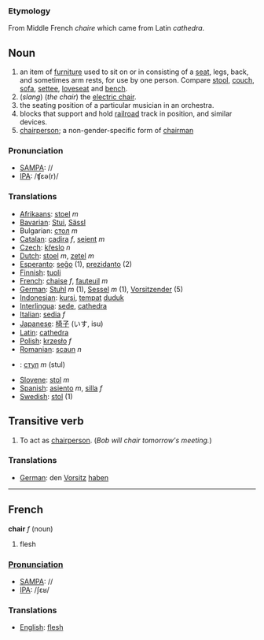 === Etymology ===
From Middle French ''chaire'' which came from Latin ''cathedra''.

== Noun ==
#an item of [[furniture]] used to sit on or in consisting of a [[seat]], legs, back, and sometimes arm rests, for use by one person.  Compare [[stool]], [[couch]], [[sofa]], [[settee]], [[loveseat]] and [[bench]]. 
#(''slang'') (''the chair'') the [[electric chair]].
#the seating position of a particular musician in an orchestra.
#blocks that support and hold [[railroad]] track in position, and similar devices.
#[[chairperson]]; a non-gender-specific form of [[chairman]]

===Pronunciation===
*[[w:SAMPA|SAMPA]]: //
*[[w:IPA|IPA]]: /ʧεə(r)/

===Translations===
*[[Afrikaans]]: [[stoel]] ''m''
*[[Bavarian]]: [[Stui]], [[Sässl]]
*Bulgarian: [[стол]] ''m''
*[[Catalan]]: [[cadira]] ''f'', [[seient]] ''m''
*[[Czech]]: [[křeslo]] ''n''
*[[Dutch]]: [[stoel]] ''m'', [[zetel]] ''m''
*[[Esperanto]]: [[seĝo]] (1), [[prezidanto]] (2)
*[[Finnish]]: [[tuoli]]
*[[French]]: [[chaise]] ''f'', [[fauteuil]] ''m''
*[[German]]: [[Stuhl]] ''m'' (1), [[Sessel]] ''m'' (1), [[Vorsitzender]] (5)
*[[Indonesian]]: [[kursi]], [[tempat]] [[duduk]]
*[[Interlingua]]: [[sede]], [[cathedra]]
*[[Italian]]: [[sedia]] ''f''
*[[Japanese]]: [[椅子]] (いす, isu)
*[[Latin]]: [[cathedra]]
*[[Polish]]: [[krzesło]] ''f''
*[[Romanian]]: [[scaun]] ''n''
*{{ru}}: [[стул]] ''m'' (stul)
*[[Slovene]]: [[stol]] ''m''
*[[Spanish]]: [[asiento]] ''m'', [[silla]] ''f''
*[[Swedish]]: [[stol]] (1)

==Transitive verb==
# To act as [[chairperson]].  (''Bob will chair tomorrow's meeting.'')

===Translations===
*[[German]]: den [[Vorsitz]] [[haben]]


----

== French ==

'''chair''' ''f'' (noun)

# flesh

===[[Pronunciation]]===
*[[w:SAMPA|SAMPA]]: //
*[[w:IPA|IPA]]: /ʃɛʁ/

===Translations===
*[[English]]: [[flesh]]